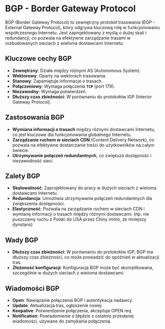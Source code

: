 
# BGP - Border Gateway Protocol

<Callout type="info" emoji="🌐">
  BGP (Border Gateway Protocol) to zewnętrzny protokół trasowania (EGP - External Gateway Protocol), który odgrywa kluczową rolę w funkcjonowaniu współczesnego Internetu. Jest zaprojektowany z myślą o dużej skali i redundancji, co pozwala na efektywne zarządzanie trasami w rozbudowanych sieciach z wieloma dostawcami Internetu.
</Callout>

## Kluczowe cechy BGP

- **Zewnętrzny**: Działa między różnymi AS (Autonomous System).
- **Wektorowy**: Oparty na wektorach trasowania.
- **Stanowy**: Zapamiętuje informacje o trasach.
- **Połączeniowy**: Wymaga połączenia **`TCP`** (port 179).
- **Niezawodny**: Wymaga potwierdzeń.
- **Dłuższy czas zbieżności**: W porównaniu do protokołów IGP (Interior Gateway Protocol).

## Zastosowania BGP

- **Wymiana informacji o trasach** między różnymi dostawcami Internetu, co jest kluczowe dla funkcjonowania globalnego Internetu.
- **Zarządzanie ruchem w sieciach CDN** (Content Delivery Network), co pozwala na efektywne dostarczanie treści do użytkowników na całym świecie.
- **Utrzymywanie połączeń redundantnych**, co zwiększa dostępność i niezawodność sieci.

## Zalety BGP

- **Skalowalność**: Zaprojektowany do pracy w dużych sieciach z wieloma dostawcami Internetu.
- **Redundancja**: Umożliwia utrzymywanie połączeń redundantnych dla zwiększenia dostępności.
- **Elastyczność**: Pozwala na zarządzanie ruchem w sieciach CDN i wymianę informacji o trasach między różnymi dostawcami. (np. nie puszczamy ruchu z Polski do USA przez Chiny mimo, że mniejszy dynstans)

## Wady BGP

- **Dłuższy czas zbieżności**: W porównaniu do protokołów IGP, BGP ma dłuższy czas zbieżności, co może prowadzić do opóźnień w aktualizacji tras.
- **Złożoność konfiguracji**: Konfiguracja BGP może być skomplikowana, szczególnie w dużych sieciach z wieloma dostawcami.

## Wiadomości BGP

- **Open**: Nawiązanie połączenia BGP i autentykacja nadawcy.
- **Update**: Aktualizacja tras, ogłoszenie nowej
- **Keepalive**: Potwierdzenie połączenia, akceptuje OPEN req.
- **Notification**: Powiadomienie o błędzie z ostatnio przesłanej wiadomości, używane do zamykania połączenia.
